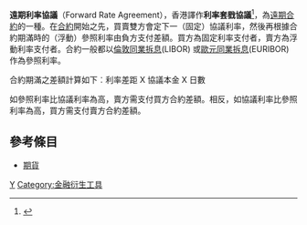 '''遠期利率協議'''（Forward Rate Agreement），香港譯作'''利率套戥協議'''<ref>{{cite web |url=http://www.censtatd.gov.hk/hkstat/sub/sp110_tc.jsp?tableID=123&ID=0&productType=8 |title=表123：港元利息結算率 |accessdate=2016-02-05 |archive-date=2021-02-18 |archive-url=https://web.archive.org/web/20210218021346/https://www.censtatd.gov.hk/hkstat/sub/sp110_tc.jsp?tableID=123&ID=0&productType=8 |dead-url=no }}</ref>，為[[遠期合約|遠期合約]]的一種。在[[合約|合約]]開始之先，買賣雙方會定下一（固定）協議利率，然後再根據合約期滿時的（浮動）參照利率由負方支付差額。買方為固定利率支付者，賣方為浮動利率支付者。合約一般都以[[倫敦同業拆息|倫敦同業拆息]](LIBOR) 或[[歐元同業拆息|歐元同業拆息]](EURIBOR) 作為參照利率。

合約期滿之差額計算如下︰利率差距 X 協議本金 X 日數

如參照利率比協議利率為高，賣方需支付買方合約差額。相反，如協議利率比參照利率為高，買方需支付賣方合約差額。

== 參考條目 ==
* [[期貨|期貨]]

{{DEFAULTSORT:Forward rate agreement}}
[[Category:金融工程学|Y]]
[[Category:金融衍生工具|Category:金融衍生工具]]